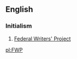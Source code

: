 ==English==

===Initialism===
{{rfc-header|Initialism}}
{{head|en|initialism}}
# {{context|US|lang=en}} [[w:Federal Writers' Project|Federal Writers' Project]]

[[pl:FWP]]